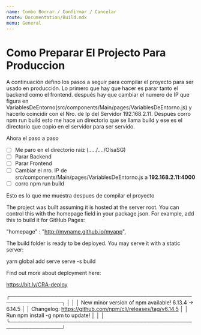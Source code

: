 ```yaml
---
name: Combo Borrar / Confirmar / Cancelar
route: Documentation/Build.mdx
menu: General
---
```


# Como Preparar El Projecto Para Produccion

A continuación defino los pasos a seguir para compilar el proyecto para ser usado en producción.
Lo primero que hay que hacer es parar tanto el backend como el frontend. después hay que cambiar el numero de IP que figura en VariablesDeEntorno(src/components/Main/pages/VariablesDeEntorno.js) y hacerlo coincidir con el Nro. de Ip del Servidor 192.168.2.11.
Después corro npm run build esto me hace un directorio que se llama build y ese es el directorio que copio en el servidor para ser servido.

Ahora el paso a paso

- [ ] Me paro en el directorio raíz (...../..../OlsaSG)
- [ ] Parar Backend
- [ ] Parar Frontend
- [ ] Cambiar el nro. IP de src/components/Main/pages/VariablesDeEntorno.js a **192.168.2.11:4000**
- [ ] corro npm run build

Esto es lo que me muestra despues de compilar el proyecto

The project was built assuming it is hosted at the server root.
You can control this with the homepage field in your package.json.
For example, add this to build it for GitHub Pages:

"homepage" : "http://myname.github.io/myapp",

The build folder is ready to be deployed.
You may serve it with a static server:

yarn global add serve
serve -s build

Find out more about deployment here:

https://bit.ly/CRA-deploy

╭────────────────────────────────────────────────────────────────╮
│ │
│ New minor version of npm available! 6.13.4 → 6.14.5 │
│ Changelog: https://github.com/npm/cli/releases/tag/v6.14.5 │
│ Run npm install -g npm to update! │
│ │
╰────────────────────────────────────────────────────────────────╯
